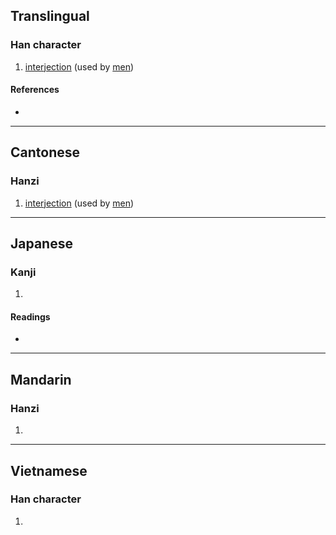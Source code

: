 {{character info}}
==Translingual==

===Han character===
{{Han char|rn=30|rad=口|as=08|sn=11|four=|canj=RJLV|ids=⿰口妻}}

# {{lb|mul|Cantonese}} [[interjection]] (used by [[men]])

====References====
* {{Han ref|kx=0196.100|dkj=03830|dj=0417.090|hdz=10639.030|uh=555B|ud=21851}}

----

==Cantonese==

===Hanzi===
{{yue-hanzi|jyut=[[cai1]]|y=chai1}}

# [[interjection]] (used by [[men]])

----

==Japanese==

===Kanji===
{{ja-kanji|grade=|rs=口08}}

# {{rfdef|ja|sort=口08}}

====Readings====
* {{ja-readings|on=[[さい]] (sai), [[せ]] (se)|kun=[[なめる]] (nameru)}}

----

==Mandarin==

===Hanzi===
{{cmn-hanzi|pin=[[cuì]] ([[cui4]]), [[è]] ([[e4]]), [[yā]] ([[ya1]]), [[yǎ]] ([[ya3]])|wg=ts'ui<sup>4</sup>, o<sup>4</sup>, ya<sup>1</sup>, ya<sup>3</sup>}}

# {{rfdef|cmn|sort=口08}}

----

==Vietnamese==

===Han character===
{{vi-hantu|[[xê]]|rs=口08}}

# {{rfdef|vi|sort=口08}}